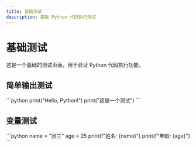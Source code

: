 ```yaml
---
title: 基础测试
description: 基础 Python 代码执行测试
---
```


# 基础测试

这是一个基础的测试页面，用于验证 Python 代码执行功能。

## 简单输出测试

<PythonEditor title="简单输出">
```python
print("Hello, Python!")
print("这是一个测试")
```
</PythonEditor>

## 变量测试

<PythonEditor title="变量测试">
```python
name = "张三"
age = 25
print(f"姓名: {name}")
print(f"年龄: {age}")
```
</PythonEditor> 